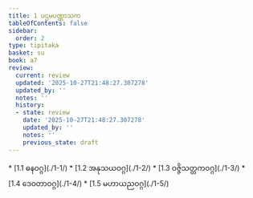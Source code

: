 ```yaml
---
title: 1 ပဌမပဏ္ဏာသက
tableOfContents: false
sidebar:
  order: 2
type: tipitaka
basket: su
book: a7
review:
  current: review
  updated: '2025-10-27T21:48:27.307278'
  updated_by: ''
  notes: ''
  history:
  - state: review
    date: '2025-10-27T21:48:27.307278'
    updated_by: ''
    notes: ''
    previous_state: draft
---
```



<ReviewStatus review={frontmatter.review} showDetails={true} />

<HypothesisAnnotation frontmatter={frontmatter} />

<DynamicBreadcrumb />



<TableOfContents book="a7" section="1">
* [1.1 ဓနဝဂ္ဂ](./1-1/)
* [1.2 အနုသယဝဂ္ဂ](./1-2/)
* [1.3 ဝဇ္ဇိသတ္တကဝဂ္ဂ](./1-3/)
* [1.4 ဒေဝတာဝဂ္ဂ](./1-4/)
* [1.5 မဟာယညဝဂ္ဂ](./1-5/)
</TableOfContents>